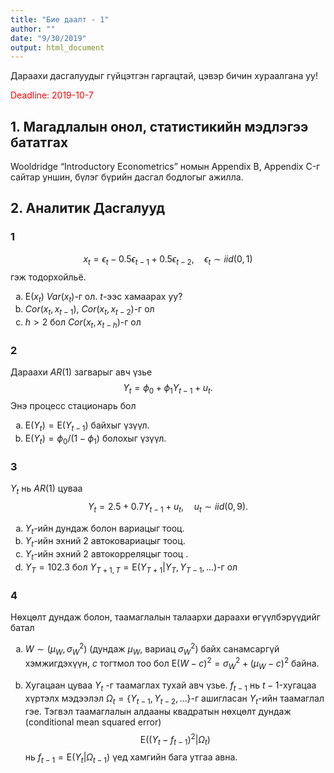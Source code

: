```yaml
---
title: "Бие даалт - 1"
author: ""
date: "9/30/2019"
output: html_document
---
```

Дараахи дасгалуудыг гүйцэтгэн гаргацтай, цэвэр бичин хураалгана уу! 

<span style="color:red">Deadline: 2019-10-7</span> 

## 1. Магадлалын онол, статистикийн мэдлэгээ бататгах

Wooldridge "Introductory Econometrics" номын Appendix B, Appendix C-г сайтар уншин, бүлэг бүрийн дасгал бодлогыг ажилла.

## 2. Аналитик Дасгалууд

### 1

$$x_t=\epsilon_t -0.5 \epsilon_{t-1}+0.5 \epsilon_{t-2},\quad \epsilon_t\sim iid(0,1)$$
гэж тодорхойльё.

 a.  $\mathrm{E}(x_t )$ $Var(x_t )$-г ол.  $t$-ээс хамаарах уу?
 b. $Cor(x_t , x_{t-1} )$,  $Cor(x_t , x_{t-2} )$-г ол 
 c. $h> 2$ бол $Cor(x_ t , x_{t-h} )$-г ол

### 2

Дараахи $AR(1)$ загварыг авч үзье 
$$Y_t = \phi_0 + \phi_1 Y_{t - 1} + u_t.$$ Энэ процесс стационарь бол

 a.  $\mathrm{E}(Y_t ) = \mathrm{E}(Y_{t - 1})$ байxыг үзүүл. 
 b. $\mathrm{E}(Y_t ) = \phi_0/(1 - \phi_1 )$ болохыг үзүүл.

### 3

$Y_t$ нь $AR(1)$ цуваа 
$$Y_ t = 2.5 + 0.7Y_{t - 1} + u_ t,\quad u_ t \sim iid (0, 9).$$

 a. $Y_t$-ийн дундаж болон вариацыг тооц.
 b. $Y_ t$-ийн эхний 2 автоковариацыг тооц.
 c. $Y_ t$-ийн эхний 2 автокорреляцыг тооц .
 d. $Y_ T = 102.3$ бол $Y_{T + 1,  T} = \mathrm{E}(Y_ {T + 1} | Y_{T} , Y_{T - 1} , \ldots)$-г ол

### 4 

Нөхцөлт дундаж болон, таамаглалын талаархи дараахи өгүүлбэрүүдийг батал

 a.  $W\sim (\mu_W, \sigma^2_W)$ (дундаж $\mu_W$, вариац $\sigma^2_W$) байх санамсаргүй хэмжигдэхүүн, $c$ тогтмол тоо бол  $\mathrm{E}(W - c)^2 = \sigma^2_W + (\mu_W - c)^2$ байна.

 b. Хугацаан цуваа $Y_ t$ -г таамаглах тухай авч үзье.
$f_{t - 1}$ нь $t-1$-хугацаа хүртэлх мэдээлэл $\Omega_t=\{Y_{t-1} , Y_{t - 2} , \ldots\}$-г ашигласан $Y_ t$-ийн таамаглал гэе.  Тэгвэл таамаглалын алдааны квадратын нөхцөлт дундаж (conditional mean squared error) $$\mathrm{E}((Y_ t - f_{t - 1} )^2|\Omega_t)$$  нь $f_{t - 1} = \mathrm{E}(Y_t |\Omega_{t - 1})$ үед хамгийн бага утгаа авна.
